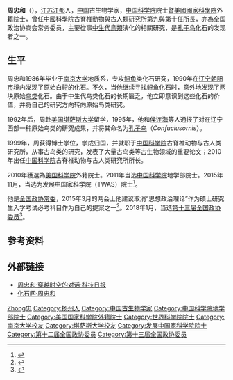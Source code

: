 {{Infobox scientist
| image = 
| image_size = 250px
| caption = 
| other_names = Zhou Zhonghe
| birth_date = {{Birth date and age|1965|1|19}}
| birth_place = {{PRC}}[[江蘇省|江蘇省]][[揚州市|揚州市]][[江都縣|江都縣]]
| nationality = {{PRC}}
| field             = [[古生物學|古生物學]] · [[演化生物學|演化生物學]]
| work_institutions = [[古脊椎動物與古人類研究所|古脊椎動物與古人類研究所]]
| alma_mater        = [[南京大學|南京大學]] · [[堪薩斯大學|堪薩斯大學]]
| influences        = {{link-en|拉里·馬丁|Larry Martin}}
| prizes            =
| footnotes         =
| signature         =
}}
'''周忠和'''（{{bd|1965年|1月19日|catIdx=Z周}}），[[江苏|江苏]][[江都|江都]]人，[[中华人民共和国|中国]]古生物学家，[[中国科学院|中国科学院]]院士暨[[美國國家科學院|美國國家科學院]]外籍院士，曾任[[中國科學院|中國科學院]][[古脊椎動物與古人類研究所|古脊椎動物與古人類研究所]]第九與第十任所長，亦為全国政治协商会常务委员，主要從事[[中生代|中生代]][[鳥類|鳥類]]演化的相關研究，是[[孔子鸟|孔子鸟]]化石的发现者之一。

== 生平 ==
周忠和1986年毕业于[[南京大学|南京大学]]地质系，专攻[[鲟鱼|鲟鱼]]类化石研究，1990年在[[辽宁|辽宁]][[朝阳市|朝阳市]]境内发现了原始[[白鲟|白鲟]]的化石。不久，当他继续寻找鲟鱼化石时，意外地发现了两块原始[[鸟类|鸟类]]化石。由于中生代鸟类化石的长期匮乏，他立即意识到这些化石的价值，并将自己的研究方向转向原始鸟类研究。

1992年后，周赴[[美国|美国]][[堪萨斯大学|堪萨斯大学]]留学，1995年，他和[[侯连海|侯连海]]等人通报了对在辽宁西部一种原始鸟类的研究成果，并将其命名为[[孔子鸟|孔子鸟]]（''Confuciusornis''）。

1999年，周获得博士学位，学成归国，并就职于[[中国科学院|中国科学院]]古脊椎动物与古人类研究所，从事古鸟类的研究，发表了大量古鸟类等古生物领域的重要论文；2010年出任[[中国科学院|中国科学院]]古脊椎动物与古人类研究所所长。

2010年獲選為[[美国科学院|美国科学院]]外籍院士。2011年当选[[中国科学院|中国科学院]]地学部院士。2015年11月，当选为[[发展中国家科学院|发展中国家科学院]]（TWAS）院士<ref>{{cite news|title=12位中国大陆科学家当选TWAS院士|url=http://news.sciencenet.cn/htmlnews/2015/11/332328.shtm|accessdate=2015-11-23|newspaper=科学网|archive-date=2015-11-24|archive-url=https://web.archive.org/web/20151124074216/http://news.sciencenet.cn/htmlnews/2015/11/332328.shtm|dead-url=no}}</ref>。

他是[[全国政协常委|全国政协常委]]，2015年3月的两会上他建议取消“思想政治理论”作为硕士研究生入学考试必考科目作为自己的提案之一<ref>{{Cite web |url=http://news.163.com/15/0306/09/AK0UK01K0001124J.html |title=中科院院士：建议取消研究生入学思想政治考试 |accessdate=2015-03-06 |archive-date=2015-03-08 |archive-url=https://web.archive.org/web/20150308182135/http://news.163.com/15/0306/09/AK0UK01K0001124J.html |dead-url=no }}</ref>。2018年1月，当选[[中国人民政治协商会议第十三届全国委员会委员名单|第十三届全国政协委员]]<ref>{{Cite web|url=http://sports.163.com/18/0126/06/D92BRKK400051C89.html|title=中国人民政治协商会议第十三届全国委员会委员名单|accessdate=2018-01-26|last=|work=网易|archive-url=https://web.archive.org/web/20180127143232/http://sports.163.com/18/0126/06/D92BRKK400051C89.html|archive-date=2018-01-27|dead-url=yes}}</ref>。

== 参考资料 ==
{{reflist}}

== 外部链接 ==
* [https://web.archive.org/web/20160305023238/http://tech.163.com/06/0428/14/2FQ8HNBB00091537.html 周忠和·穿越时空的对话·科技日报]
* [http://www.uua.cn/Scientist/china/200603/103.html 化石网·周忠和]{{dead link|date=2018年5月 |bot=InternetArchiveBot |fix-attempted=yes }}

{{中国科学院地学部院士}}

{{Authority control}}
{{DEFAULTSORT:Zhou周}}
[[Category:周姓|Zhong忠]]
[[Category:扬州人|Category:扬州人]]
[[Category:中国古生物学家|Category:中国古生物学家]]
[[Category:中国科学院地学部院士|Category:中国科学院地学部院士]]
[[Category:美国国家科学院外籍院士|Category:美国国家科学院外籍院士]]
[[Category:世界科学院院士|Category:世界科学院院士]]
[[Category:南京大学校友|Category:南京大学校友]]
[[Category:堪萨斯大学校友|Category:堪萨斯大学校友]]
[[Category:发展中国家科学院院士|Category:发展中国家科学院院士]]
[[Category:第十二届全国政协委员|Category:第十二届全国政协委员]]
[[Category:第十三届全国政协委员|Category:第十三届全国政协委员]]